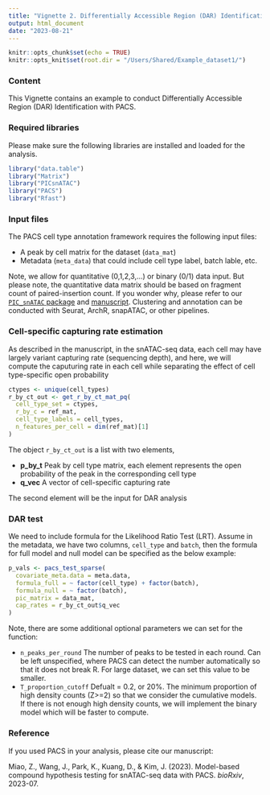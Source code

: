 ```yaml
---
title: "Vignette 2. Differentially Accessible Region (DAR) Identification with PACS"
output: html_document
date: "2023-08-21"
---
```


```r
knitr::opts_chunk$set(echo = TRUE)
knitr::opts_knit$set(root.dir = "/Users/Shared/Example_dataset1/")
```

### Content

This Vignette contains an example to conduct Differentially Accessible Region (DAR) Identification with PACS. 

### Required libraries
Please make sure the following libraries are installed and loaded for the analysis. 
```r
library("data.table")
library("Matrix")
library("PICsnATAC")
library("PACS")
library("Rfast")
```

### Input files

The PACS cell type annotation framework requires the following input files:

  * A peak by cell matrix for the dataset (`data_mat`)
  * Metadata (`meta_data`) that could include cell type label, batch lable, etc. 

Note, we allow for quantitative (0,1,2,3,...) or binary (0/1) data input. But please note, the quantitative data matrix should be based on fragment count of paired-insertion count. If you wonder why, please refer to our
[`PIC_snATAC` package](https://github.com/Zhen-Miao/PIC-snATAC) and [manuscript](https://github.com/Zhen-Miao/PIC-snATAC). 
Clustering and annotation can be conducted with Seurat, ArchR, snapATAC, or other pipelines. 

### Cell-specific capturing rate estimation
As described in the manuscript, in the snATAC-seq data, each cell may have largely variant 
capturing rate (sequencing depth), and here, we will compute the caputuring rate in each cell
while separating the effect of cell type-specific open probability
```r
ctypes <- unique(cell_types)
r_by_ct_out <- get_r_by_ct_mat_pq(
  cell_type_set = ctypes,
  r_by_c = ref_mat,
  cell_type_labels = cell_types,
  n_features_per_cell = dim(ref_mat)[1]
)
```

The object `r_by_ct_out` is a list with two elements,

* **p_by_t** Peak by cell type matrix, each element represents the open probability of the peak in the corresponding cell type
* **q_vec** A vector of cell-specific capturing rate

The second element will be the input for DAR analysis

### DAR test
We need to include formula for the Likelihood Ratio Test (LRT). Assume in the metadata, we have 
two columns,  `cell_type` and `batch`, then the formula for full model and null model can be specified
as the below example:

```r
p_vals <- pacs_test_sparse(
  covariate_meta.data = meta.data,
  formula_full = ~ factor(cell_type) + factor(batch),
  formula_null = ~ factor(batch),
  pic_matrix = data_mat,
  cap_rates = r_by_ct_out$q_vec
)
```

Note, there are some additional optional parameters we can set for the function:
 
 * `n_peaks_per_round` The number of peaks to be tested in each round. Can be left unspecified, where
 PACS can detect the number automatically so that it does not break R. For large dataset, we
 can set this value to be smaller.
 * `T_proportion_cutoff` Defualt = 0.2, or 20%. The minimum proportion of high density counts (Z>=2) so that we consider the cumulative models. If there is not enough high density counts, we will implement the binary model which will be faster to compute.


### Reference
If you used PACS in your analysis, please cite our manuscript:

Miao, Z., Wang, J., Park, K., Kuang, D., & Kim, J. (2023). Model-based compound hypothesis testing for snATAC-seq data with PACS. _bioRxiv_, 2023-07.
